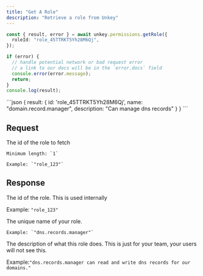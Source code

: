 ```yaml
---
title: "Get A Role"
description: "Retrieve a role from Unkey"
---
```


<RequestExample>

```ts
const { result, error } = await unkey.permissions.getRole({
  roleId: "role_45TTRKT5Yh28M6Qj",
});

if (error) {
  // handle potential network or bad request error
  // a link to our docs will be in the `error.docs` field
  console.error(error.message);
  return;
}
console.log(result);
```

</RequestExample>

<ResponseExample>
```json
{
  result: {
      id: 'role_45TTRKT5Yh28M6Qj',
      name: "domain.record.manager",
      description: "Can manage dns records"
    }
}
```
</ResponseExample>


## Request

<ParamField body="roleId" type="string" required>
    The id of the role to fetch

    Minimum length: `1`

    Example: `"role_123"`
</ParamField>

## Response

<ResponseField name="id" type="string" required>
  The id of the role. This is used internally

  Example: `"role_123"`

</ResponseField>

<ResponseField name="name" type="string" required>
    The unique name of your role.

    Example: `"dns.records.manager"`
</ResponseField>

<ResponseField name="description" type="string" >
  The description of what this role does. This is just for your team, your users will not see this.


  Example:`"dns.records.manager can read and write dns records for our domains."`
</ResponseField>
